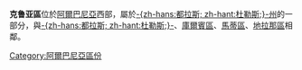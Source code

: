 {{noteTA
|T=zh-hans:克鲁亚区; zh-hant:克魯耶區;
|1=zh-hans:克鲁亚; zh-hant:克魯耶;
}}
{{Infomation of Subdivisions|
Map=Image:AlbaniaKruje.png|
MapSize=100px|
Nation=阿爾巴尼亞|
enNation=Albania|
Lang=阿爾巴尼亞語|
oName=Krujës|
Lv=區|
Capital=[[克鲁亚|-{zh-hans:克鲁亚; zh-hant:克魯耶;}-]]|
tArea=372|
tPop=64,000|
PopYear=2004|
ISOcode=AL-KR|
}}


'''克鲁亚區'''位於[[阿爾巴尼亞|阿爾巴尼亞]]西部，屬於[[杜勒斯州|-{zh-hans:都拉斯; zh-hant:杜勒斯;}-州]]的一部分，與[[杜勒斯區|-{zh-hans:都拉斯; zh-hant:杜勒斯;}-]]、[[庫爾賓區|庫爾賓區]]、[[馬蒂區|馬蒂區]]、[[地拉那區|地拉那區]]相鄰。

{{Districts of Albania}}

[[Category:阿爾巴尼亞區份|Category:阿爾巴尼亞區份]]